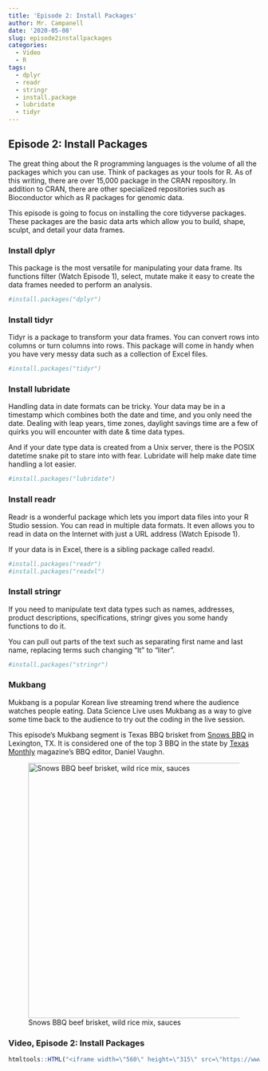 ---
title: 'Episode 2: Install Packages'
author: Mr. Campanell
date: '2020-05-08'
slug: episode2installpackages
categories:
  - Video
  - R
tags:
  - dplyr
  - readr
  - stringr
  - install.package
  - lubridate
  - tidyr
---

## Episode 2: Install Packages

The great thing about the R programming languages is the volume of all the packages which you can use.  Think of packages as your tools for R.   As of this writing, there are over 15,000 package in the CRAN repository.   In addition to CRAN, there are other specialized repositories such as Bioconductor which as R packages for genomic data.

This episode is going to focus on installing the core tidyverse packages.   These packages are the basic data arts which allow you to build, shape, sculpt, and detail your data frames.

### Install dplyr

This package is the most versatile for manipulating your data frame.  Its functions filter (Watch Episode 1), select, mutate make it easy to create the data frames needed to perform an analysis.

```{r}
#install.packages("dplyr")

```

### Install tidyr

Tidyr is a package to transform your data frames. You can convert rows into columns or turn columns into rows.  This package will come in handy when you have very messy data such as a collection of Excel files.

```{r}
#install.packages("tidyr")

```

### Install lubridate

Handling data in date formats can be tricky.  Your data may be in a timestamp which combines both the date and time, and you only need the date.  Dealing with leap years, time zones, daylight savings time are a few of quirks you will encounter with date & time data types.  

And if your date type data is created from a Unix server, there is the POSIX datetime snake pit to stare into with fear.   Lubridate will help make date time handling a lot easier.

```{r}
#install.packages("lubridate")
```

### Install readr

Readr is a wonderful package which lets you import data files into your R Studio session.  You can read in multiple data formats.   It even allows you to read in data on the Internet with just a URL address (Watch Episode 1). 

If your data is in Excel, there is a sibling package called readxl.

```{r}
#install.packages("readr")
#install.packages("readxl")
```

### Install stringr

If you need to manipulate text data types such as names, addresses, product descriptions, specifications, stringr gives you some handy functions to do it.

You can pull out parts of the text such as separating first name and last name, replacing terms such changing "lt" to "liter".

```{r}
#install.packages("stringr")
```

### Mukbang

Mukbang is a popular Korean live streaming trend where the audience watches people eating.   Data Science Live uses Mukbang as a way to give some time back to the audience to try out the coding in the live session.

This episode's Mukbang segment is Texas BBQ brisket from [Snows BBQ](https://snowsbbq.com/) in Lexington, TX.   It is considered one of the top 3 BBQ in the state by [Texas Monthly](https://www.texasmonthly.com/bbq/) magazine's BBQ editor, Daniel Vaughn.

![Snows BBQ beef brisket, wild rice mix, sauces](/post/2020-05-08-episode-2-install-packages_files/snowsbbq.jpg){width=512px height=512px}

### Video, Episode 2: Install Packages

```{r}
htmltools::HTML("<iframe width=\"560\" height=\"315\" src=\"https://www.youtube.com/embed/at5mq8d77J8\" frameborder=\"0\" allow=\"accelerometer; autoplay; encrypted-media; gyroscope; picture-in-picture\" allowfullscreen></iframe>")
```

